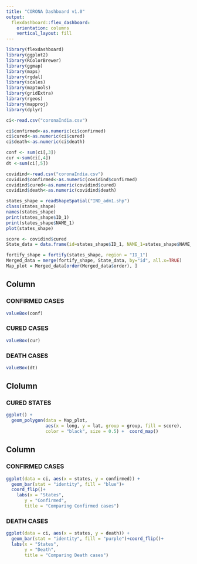 ```yaml
---
title: "CORONA Dashboard v1.0"
output: 
  flexdashboard::flex_dashboard:
    orientation: columns
    vertical_layout: fill
---
```


```r
library(flexdashboard)
library(ggplot2)
library(RColorBrewer)
library(ggmap)
library(maps)
library(rgdal)
library(scales)
library(maptools)
library(gridExtra)
library(rgeos)
library(mapproj)
library(dplyr)

ci<-read.csv("coronaIndia.csv")

ci$confirmed<-as.numeric(ci$confirmed)
ci$cured<-as.numeric(ci$cured)
ci$death<-as.numeric(ci$death)

conf <- sum(ci[,3])
cur <-sum(ci[,4])
dt <-sum(ci[,5])

covidind<-read.csv("coronaIndia.csv")
covidind$confirmed<-as.numeric(covidind$confirmed)
covidind$cured<-as.numeric(covidind$cured)
covidind$death<-as.numeric(covidind$death)

states_shape = readShapeSpatial("IND_adm1.shp")
class(states_shape)
names(states_shape)
print(states_shape$ID_1)
print(states_shape$NAME_1)
plot(states_shape)

score <- covidind$cured
State_data = data.frame(id=states_shape$ID_1, NAME_1=states_shape$NAME_1, score)

fortify_shape = fortify(states_shape, region = "ID_1")
Merged_data = merge(fortify_shape, State_data, by="id", all.x=TRUE)
Map_plot = Merged_data[order(Merged_data$order), ]
```


## Column {data-width=150}

### CONFIRMED CASES

```r
valueBox(conf)
```

### CURED CASES

```r
valueBox(cur)
```

### DEATH CASES

```r
valueBox(dt)
```

## Clolumn {data-width=450}

### CURED STATES

```r
ggplot() +
  geom_polygon(data = Map_plot,
               aes(x = long, y = lat, group = group, fill = score),
               color = "black", size = 0.5) +  coord_map()
```

## Column {data-width=400}

### CONFIRMED CASES

```r
ggplot(data = ci, aes(x = states, y = confirmed)) +
  geom_bar(stat = "identity", fill = "blue")+
  coord_flip()+
    labs(x = "States",
       y = "Confirmed",
       title = "Comparing Confirmed cases")
```

### DEATH CASES

```r
ggplot(data = ci, aes(x = states, y = death)) +
  geom_bar(stat = "identity", fill = "purple")+coord_flip()+
  labs(x = "States",
       y = "Death",
       title = "Comparing Death cases")
```